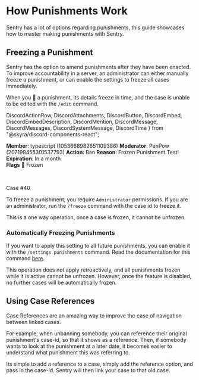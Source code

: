 # How Punishments Work

Sentry has a lot of options regarding punishments, this guide showcases how to master making punishments with Sentry.

## Freezing a Punishment

Sentry has the option to amend punishments after they have been enacted. To improve accountability in a server, an administrator can either manually freeze a punishment, or can enable the settings to freeze all cases immediately.

When you 🧊 a punishment, its details freeze in time, and the case is unable to be edited with the `/edit` command.

  DiscordActionRow,
  DiscordAttachments,
  DiscordButton,
  DiscordEmbed,
  DiscordEmbedDescription,
  DiscordMention,
  DiscordMessage,
  DiscordMessages,
  DiscordSystemMessage,
  DiscordTime
} from "@skyra/discord-components-react";

<DiscordMessages>
        <DiscordMessage author="Sentry" avatar="/logo.jpg">
          <DiscordEmbed
            slot="embeds"
            authorImage="/logo.jpg"
            authorName="PenPow#7067 (207198455301537793)"
            authorUrl="https://sentry.penpow.dev"
            color="#ff5c5c"
            embedTitle=""
          >
            <DiscordEmbedDescription slot="description">
              <b>Member</b>: <DiscordMention>typescript</DiscordMention> (1053668982651109386)
			  <b>Moderator</b>: <DiscordMention>PenPow</DiscordMention> (207198455301537793)
			  <b>Action</b>: Ban
			  <b>Reason</b>: Frozen Punishment Test!
			  <b>Expiration</b>: <DiscordTime>In a month</DiscordTime>
			  <br/>
			  <b>Flags</b>
			  🧊 Frozen
            </DiscordEmbedDescription>
          </DiscordEmbed>
		  <DiscordAttachments slot="components">
            <DiscordActionRow>
			  <p>&nbsp;</p>
              <DiscordButton type="primary" disabled>Case #40</DiscordButton>
            </DiscordActionRow>
          </DiscordAttachments>
        </DiscordMessage>
</DiscordMessages>

To freeze a punishment, you require `Administrator` permissions. If you are an administrator, run the `/freeze` command with the case id to freeze it.


<Callout type="warning" emoji="⚠️">This is a one way operation, once a case is frozen, it cannot be unfrozen.</Callout>

### Automatically Freezing Punishments

If you want to apply this setting to all future punishments, you can enable it with the `/settings punishments` command. Read the documentation for this command [here](/docs/settings/punishments).

This operation does not apply retroactively, and all punishments frozen while it is active cannot be unfrozen. However, once the feature is disabled, no further cases will be automatically frozen.

## Using Case References

Case References are an amazing way to improve the ease of navigation between linked cases.

For example, when unbanning somebody, you can reference their original punishment's case-id, so that it shows as a reference. Then, if somebody wants to look at the punishment at a later date, it becomes easier to understand what punishment this was referring to.

Its simple to add a reference to a case, simply add the reference option, and pass in the case-id. Sentry will then link your case to that old case.